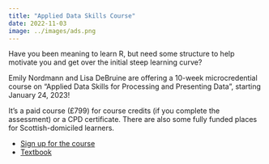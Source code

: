 ```yaml
---
title: "Applied Data Skills Course"
date: 2022-11-03
image: ../images/ads.png
---
```


Have you been meaning to learn R, but need some structure to help motivate you and get over the initial steep learning curve?

Emily Nordmann and Lisa DeBruine are offering a 10-week microcredential course on "Applied Data Skills for Processing and Presenting Data", starting January 24, 2023!

It’s a paid course (£799) for course credits (if you complete the assessment) or a CPD certificate. There are also some fully funded places for Scottish-domiciled learners.

* [Sign up for the course](https://www.gla.ac.uk/study/microcredentials/applieddataskillsforprocessingandpresentingdata/)
* [Textbook](href: https://psyteachr.github.io/ads/)